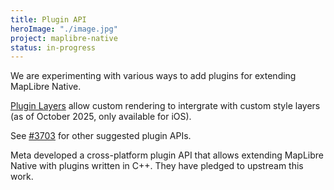 ```yaml
---
title: Plugin API
heroImage: "./image.jpg"
project: maplibre-native
status: in-progress
---
```


We are experimenting with various ways to add plugins for extending MapLibre Native.

[Plugin Layers](https://maplibre.org/maplibre-native/ios/latest/documentation/maplibre-native-for-ios/pluginlayers) allow custom rendering to intergrate with custom style layers (as of October 2025, only available for iOS).

See [#3703](https://github.com/maplibre/maplibre-native/pull/3703) for other suggested plugin APIs.

Meta developed a cross-platform plugin API that allows extending MapLibre Native with plugins written in C++. They have pledged to upstream this work.
